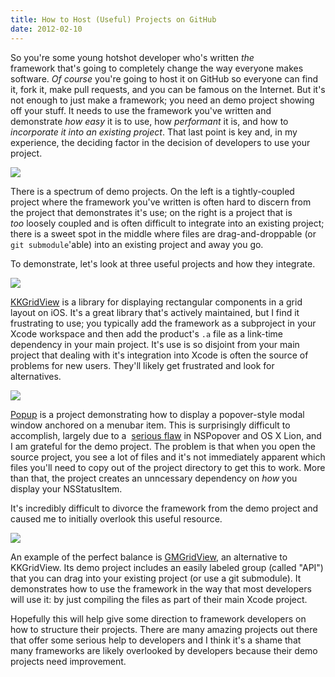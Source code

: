 ```yaml
---
title: How to Host (Useful) Projects on GitHub
date: 2012-02-10
---
```



So you're some young hotshot developer who's written _the_ framework&nbsp;that's going to completely change the way everyone makes software. _Of course_&nbsp;you're going to host it on GitHub so everyone can find it, fork it, make pull requests, and you can be famous on the Internet. But it's not enough to just make a framework; you need an demo project showing off your stuff. It needs to use the framework you've written and demonstrate _how easy_ it is to use, how _performant_ it is, and how to _incorporate it into an existing project_. That last point is key and, in my experience, the deciding factor in the decision of developers to use your project.



 ![](D4737E7E92D84370862595FC1062F6D8.png)

There is a spectrum of demo projects. On the left is a tightly-coupled project where the framework you've written is often hard to discern from the project that demonstrates it's use; on the right is a project that is _too_&nbsp;loosely coupled and is often difficult to integrate into an existing project; there is a sweet spot in the middle where files are drag-and-droppable (or `git submodule`'able) into an existing project and away you go.

To demonstrate, let's look at three useful projects and how they integrate.

 ![](6D0D3D6F5CC5476DA45C994EB5696063.png)

[KKGridView](https://github.com/kolinkrewinkel/KKGridView) is a library for displaying rectangular components in a grid layout on iOS. It's a great library that's actively maintained, but I find it frustrating to use; you typically add the framework as a subproject in your Xcode workspace and then add the product's `.a` file as a link-time dependency in your main project. It's use is so disjoint from your main project that dealing with it's integration into Xcode is often the source of problems for new users. They'll likely get frustrated and look for alternatives.

 ![](10F696C7D85D47279228EA94EEA848DA.png)

[Popup](https://github.com/shpakovski/Popup/tree/master/Popup)&nbsp;is a project demonstrating how to display a popover-style modal window anchored on a menubar item. This is surprisingly difficult to accomplish, largely due to a&nbsp; [serious flaw](http://openradar.appspot.com/9722231)&nbsp;in NSPopover and OS X Lion, and I am grateful for the demo project. The problem is that when you open the source project, you see a lot of files and it's not immediately apparent which files you'll need to copy out of the project directory to get this to work. More than that, the project creates an unncessary dependency on _how_&nbsp;you display your NSStatusItem.

It's incredibly difficult to divorce the framework from the demo project and caused me to initially overlook this useful resource.

 ![](CB2454491EF445639ED749A8A964BD32.png)

An example of the perfect balance is [GMGridView](https://github.com/gmoledina/GMGridView), an alternative to KKGridView. Its demo project includes an easily labeled group (called "API") that you can drag into your existing project (or use a git submodule). It demonstrates how to use the framework in the way that most developers will use it: by just compiling the files as part of their main Xcode project.

Hopefully this will help give some direction to framework developers on how to structure their projects. There are many amazing projects out there that offer some serious help to developers and I think it's a shame that many frameworks are likely overlooked by developers because their demo projects need improvement.


  